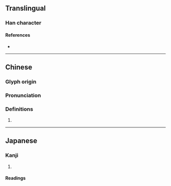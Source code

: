 {{character info/new}}
==Translingual==

===Han character===
{{Han char|rn=38|rad=女|as=10|sn=13|four=41443|canj=VMVI|ids=⿰女辱}}

====References====
* {{Han ref|kx=0268.100|dkj=06578|dj=0535.320|hdz=21071.110|uh=5AB7|ud=23223|bh=DD40|bd=56640}}

----

==Chinese==
{{zh-forms}}

===Glyph origin===
{{Han etym}}

===Pronunciation===
{{zh-pron
|m=rù
|c=juk6
|mc=y
|oc=y
|cat=
}}

===Definitions===
{{zh-hanzi}}

# {{rfdef|zh}}

----

==Japanese==

===Kanji===
{{ja-kanji|grade=|rs=女10}}

# {{rfdef|ja|sort=女10}}

====Readings====
{{ja-readings|on=[[じょく]] (joku), [[にく]] (niku)|kun=[[おこたる]] (okotaru)}}